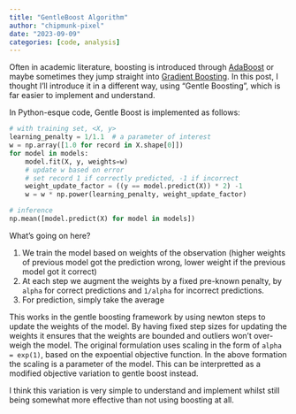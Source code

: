 ```yaml
---
title: "GentleBoost Algorithm"
author: "chipmunk-pixel"
date: "2023-09-09"
categories: [code, analysis]
---
```


Often in academic literature, boosting is introduced through [AdaBoost](https://en.wikipedia.org/wiki/AdaBoost) or maybe sometimes they jump straight into [Gradient Boosting](https://en.wikipedia.org/wiki/Gradient_boosting). In this post, I thought I'll introduce it in a different way, using "Gentle Boosting", which is far easier to implement and understand. 

In Python-esque code, Gentle Boost is implemented as follows:

```py
# with training set, <X, y>
learning_penalty = 1/1.1  # a parameter of interest
w = np.array([1.0 for record in X.shape[0]])
for model in models:
	model.fit(X, y, weights=w)
	# update w based on error
	# set record 1 if correctly predicted, -1 if incorrect
	weight_update_factor = ((y == model.predict(X)) * 2) -1
	w = w * np.power(learning_penalty, weight_update_factor)

# inference
np.mean([model.predict(X) for model in models])
```
  
 What's going on here?
 
 1. We train the model based on weights of the observation (higher weights of previous model got the prediction wrong, lower weight if the previous model got it correct)
 2. At each step we augment the weights by a fixed pre-known penalty, by `alpha` for correct predictions and `1/alpha` for incorrect predictions.
 3. For prediction, simply take the average
 
 This works in the gentle boosting framework by using newton steps to update the weights of the model. By having fixed step sizes for updating the weights it ensures that the weights are bounded and outliers won't over-weigh the model. The original formulation uses scaling in the form of `alpha = exp(1)`, based on the expoential objective function. In the above formation the scaling is a parameter of the model. This can be interpretted as a modified objective variation to gentle boost instead.
 
 I think this variation is very simple to understand and implement whilst still being somewhat more effective than not using boosting at all. 